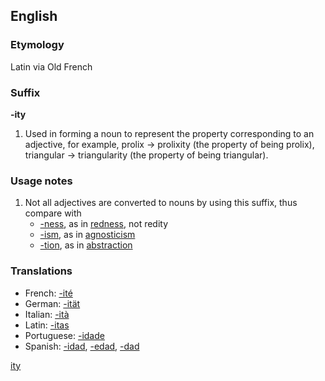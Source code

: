 ==English==
===Etymology===
Latin via Old French

===Suffix===
'''-ity'''
# Used in forming a noun to represent the property corresponding to an adjective, for example, prolix -> prolixity (the property of being prolix), triangular -> triangularity (the property of being triangular).

===Usage notes===
#Not all adjectives are converted to nouns by using this suffix, thus compare with
#*[[-ness]], as in [[redness]], not redity
#*[[-ism]], as in [[agnosticism]]
#*[[-tion]], as in [[abstraction]]
[[Category:English suffixes|ity]]

===Translations===
*French: [[-ité]] {{f}}
*German: [[-ität]] {{f}}
*Italian: [[-ità]] {{f}}
*Latin: [[-itas]] {{f}}
*Portuguese: [[-idade]] {{f}}
*Spanish: [[-idad]], [[-edad]], [[-dad]] {{f}}